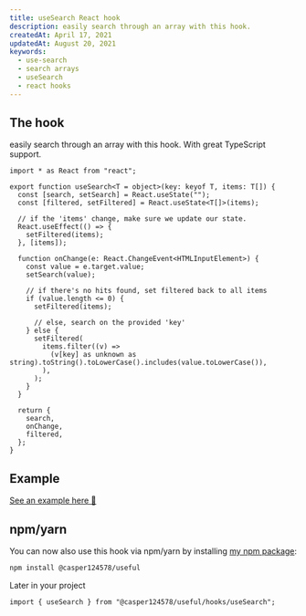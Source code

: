 ```yaml
---
title: useSearch React hook
description: easily search through an array with this hook.
createdAt: April 17, 2021
updatedAt: August 20, 2021
keywords:
  - use-search
  - search arrays
  - useSearch
  - react hooks
---
```


## The hook

easily search through an array with this hook. With great TypeScript support.

```tsx title="src/hooks/useSearch.ts"
import * as React from "react";

export function useSearch<T = object>(key: keyof T, items: T[]) {
  const [search, setSearch] = React.useState("");
  const [filtered, setFiltered] = React.useState<T[]>(items);

  // if the 'items' change, make sure we update our state.
  React.useEffect(() => {
    setFiltered(items);
  }, [items]);

  function onChange(e: React.ChangeEvent<HTMLInputElement>) {
    const value = e.target.value;
    setSearch(value);

    // if there's no hits found, set filtered back to all items
    if (value.length <= 0) {
      setFiltered(items);

      // else, search on the provided 'key'
    } else {
      setFiltered(
        items.filter((v) =>
          (v[key] as unknown as string).toString().toLowerCase().includes(value.toLowerCase()),
        ),
      );
    }
  }

  return {
    search,
    onChange,
    filtered,
  };
}
```

## Example

[See an example here 🚀](https://codesandbox.io/s/use-search-hook-2o2q2)

## npm/yarn

You can now also use this hook via npm/yarn by installing [my npm package](https://npm.im/@casper124578/useful):

```bash --command=true
npm install @casper124578/useful
```

Later in your project

```tsx
import { useSearch } from "@casper124578/useful/hooks/useSearch";
```
